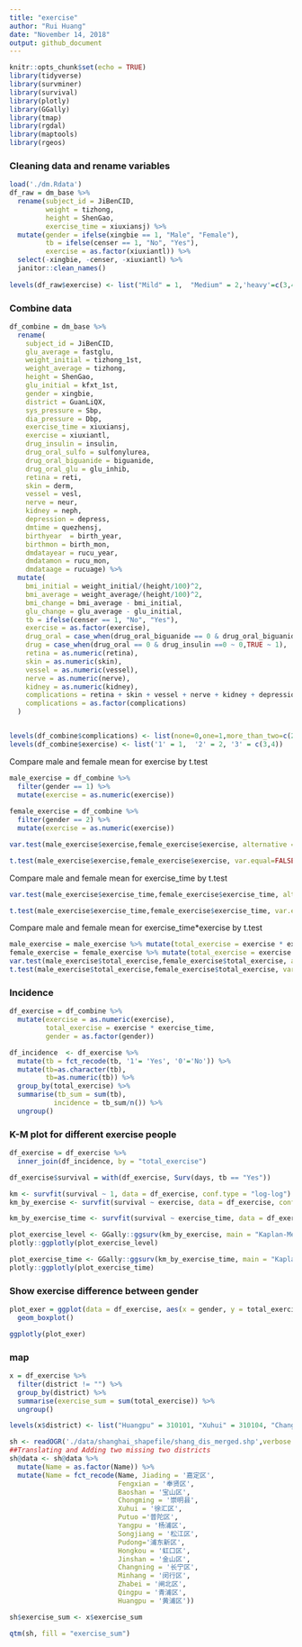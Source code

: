 ```yaml
---
title: "exercise"
author: "Rui Huang"
date: "November 14, 2018"
output: github_document
---
```


```r
knitr::opts_chunk$set(echo = TRUE)
library(tidyverse)
library(survminer)
library(survival)
library(plotly)
library(GGally)
library(tmap)
library(rgdal)
library(maptools)
library(rgeos)
```

### Cleaning data and rename variables

```r
load('./dm.Rdata')
df_raw = dm_base %>%   
  rename(subject_id = JiBenCID,  
         weight = tizhong,  
         height = ShenGao,  
         exercise_time = xiuxiansj) %>%   
  mutate(gender = ifelse(xingbie == 1, "Male", "Female"),  
         tb = ifelse(censer == 1, "No", "Yes"),  
         exercise = as.factor(xiuxiantl)) %>%   
  select(-xingbie, -censer, -xiuxiantl) %>%   
  janitor::clean_names()  
  
levels(df_raw$exercise) <- list("Mild" = 1,  "Medium" = 2,'heavy'=c(3,4))
```


### Combine data

```r
df_combine = dm_base %>% 
  rename(
    subject_id = JiBenCID,
    glu_average = fastglu, 
    weight_initial = tizhong_1st, 
    weight_average = tizhong, 
    height = ShenGao, 
    glu_initial = kfxt_1st,
    gender = xingbie,
    district = GuanLiQX,
    sys_pressure = Sbp,
    dia_pressure = Dbp,
    exercise_time = xiuxiansj,
    exercise = xiuxiantl,
    drug_insulin = insulin,
    drug_oral_sulfo = sulfonylurea,
    drug_oral_biguanide = biguanide,
    drug_oral_glu = glu_inhib,
    retina = reti, 
    skin = derm, 
    vessel = vesl, 
    nerve = neur,
    kidney = neph, 
    depression = depress,
    dmtime = quezhensj,
    birthyear  = birth_year,
    birthmon = birth_mon,
    dmdatayear = rucu_year,
    dmdatamon = rucu_mon,
    dmdataage = rucuage) %>% 
  mutate(
    bmi_initial = weight_initial/(height/100)^2, 
    bmi_average = weight_average/(height/100)^2, 
    bmi_change = bmi_average - bmi_initial,
    glu_change = glu_average - glu_initial,
    tb = ifelse(censer == 1, "No", "Yes"),
    exercise = as.factor(exercise),
    drug_oral = case_when(drug_oral_biguanide == 0 & drug_oral_biguanide == 0 &     drug_oral_glu == 0 ~0, TRUE ~ 1),
    drug = case_when(drug_oral == 0 & drug_insulin ==0 ~ 0,TRUE ~ 1),
    retina = as.numeric(retina),
    skin = as.numeric(skin),
    vessel = as.numeric(vessel),
    nerve = as.numeric(nerve),
    kidney = as.numeric(kidney),
    complications = retina + skin + vessel + nerve + kidney + depression,
    complications = as.factor(complications)
  )


levels(df_combine$complications) <- list(none=0,one=1,more_than_two=c(2,6))
levels(df_combine$exercise) <- list('1' = 1,  '2' = 2, '3' = c(3,4))
```

Compare male and female mean for exercise by t.test

```r
male_exercise = df_combine %>% 
  filter(gender == 1) %>% 
  mutate(exercise = as.numeric(exercise))
    
female_exercise = df_combine %>% 
  filter(gender == 2) %>% 
  mutate(exercise = as.numeric(exercise))

var.test(male_exercise$exercise,female_exercise$exercise, alternative = "two.sided")

t.test(male_exercise$exercise,female_exercise$exercise, var.equal=FALSE, paired=FALSE) 
```

Compare male and female mean for exercise_time by t.test

```r
var.test(male_exercise$exercise_time,female_exercise$exercise_time, alternative = "two.sided")

t.test(male_exercise$exercise_time,female_exercise$exercise_time, var.equal=FALSE, paired=FALSE) 
```

Compare male and female mean for exercise_time*exercise by t.test

```r
male_exercise = male_exercise %>% mutate(total_exercise = exercise * exercise_time)
female_exercise = female_exercise %>% mutate(total_exercise = exercise * exercise_time)
var.test(male_exercise$total_exercise,female_exercise$total_exercise, alternative = "two.sided")
t.test(male_exercise$total_exercise,female_exercise$total_exercise, var.equal=FALSE, paired=FALSE) 
```


### Incidence

```r
df_exercise = df_combine %>% 
  mutate(exercise = as.numeric(exercise),
         total_exercise = exercise * exercise_time,
         gender = as.factor(gender))
```


```r
df_incidence  <- df_exercise %>% 
  mutate(tb = fct_recode(tb, '1'= 'Yes', '0'='No')) %>% 
  mutate(tb=as.character(tb),
         tb=as.numeric(tb)) %>% 
  group_by(total_exercise) %>% 
  summarise(tb_sum = sum(tb),
           incidence = tb_sum/n()) %>% 
  ungroup()
```

### K-M plot for different exercise people

```r
df_exercise = df_exercise %>% 
  inner_join(df_incidence, by = "total_exercise")

df_exercise$survival = with(df_exercise, Surv(days, tb == "Yes"))

km <- survfit(survival ~ 1, data = df_exercise, conf.type = "log-log")
km_by_exercise <- survfit(survival ~ exercise, data = df_exercise, conf.type = "log-log")

km_by_exercise_time <- survfit(survival ~ exercise_time, data = df_exercise, conf.type = "log-log")

plot_exercise_level <- GGally::ggsurv(km_by_exercise, main = "Kaplan-Meier Curve for getting TB of different exercise level")
plotly::ggplotly(plot_exercise_level)

plot_exercise_time <- GGally::ggsurv(km_by_exercise_time, main = "Kaplan-Meier Curve for getting TB of different exercise time")
plotly::ggplotly(plot_exercise_time)

```


### Show exercise difference between gender

```r
plot_exer = ggplot(data = df_exercise, aes(x = gender, y = total_exercise, color = gender)) +
  geom_boxplot()

ggplotly(plot_exer)

```



### map


```r
x = df_exercise %>% 
  filter(district != "") %>%
  group_by(district) %>% 
  summarise(exercise_sum = sum(total_exercise)) %>% 
  ungroup()

levels(x$district) <- list("Huangpu" = 310101, "Xuhui" = 310104, "Changning" = c(310105, 310106), "Putuo" = 310107, "Zhabei" = 310108, "Hongkou" = 310109, "Yangpu" = 310110, "Minhang" = 310112, "Baoshan" = 310113,  "Pudong" = c(310115, 310119), "Jiading" = 310114, "Jinshan" = 310116, "Songjiang" = 310117, "Qingpu" = 310118, "Fengxian" = 310120, "Chongming" = 310230)
```

```r
sh <- readOGR('./data/shanghai_shapefile/shang_dis_merged.shp',verbose = F)
##Translating and Adding two missing two districts
sh@data <- sh@data %>% 
  mutate(Name = as.factor(Name)) %>%
  mutate(Name = fct_recode(Name, Jiading = '嘉定区',
                           Fengxian = '奉贤区',
                           Baoshan = '宝山区',
                           Chongming = '崇明县',
                           Xuhui = '徐汇区',
                           Putuo ='普陀区',
                           Yangpu = '杨浦区',
                           Songjiang = '松江区',
                           Pudong='浦东新区',
                           Hongkou = '虹口区',
                           Jinshan = '金山区',
                           Changning = '长宁区',
                           Minhang = '闵行区',
                           Zhabei = '闸北区',
                           Qingpu = '青浦区', 
                           Huangpu = '黄浦区'))


```

```r
sh$exercise_sum <- x$exercise_sum

qtm(sh, fill = "exercise_sum")
```












